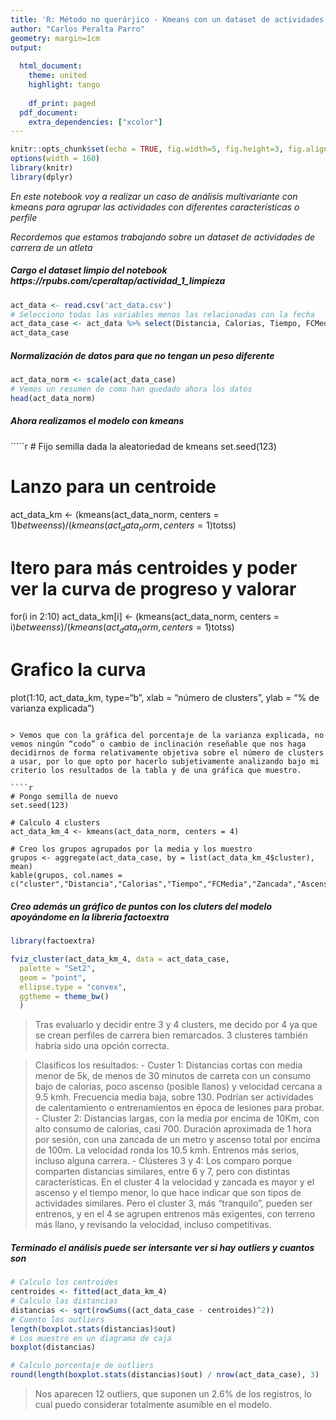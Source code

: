 ---
title: 'R: Método no querárjico - Kmeans con un dataset de actividades de carrera'
author: "Carlos Peralta Parro"
geometry: margin=1cm
output:
  
  html_document:
    theme: united
    highlight: tango
    
    df_print: paged
  pdf_document: 
    extra_dependencies: ["xcolor"]
---

```{r setup, include=FALSE, cache=FALSE}
knitr::opts_chunk$set(echo = TRUE, fig.width=5, fig.height=3, fig.align = "center", out.width = 1024, warning=FALSE)
options(width = 160)
library(knitr)
library(dplyr)

```

*En este notebook voy a realizar un caso de análisis multivariante con kmeans para agrupar las actividades con diferentes características o perfile*

*Recordemos que estamos trabajando sobre un dataset de actividades de carrera de un atleta*

##### **Cargo el dataset limpio del notebook https://rpubs.com/cperaltap/actividad_1_limpieza** 

````{r}

act_data <- read.csv('act_data.csv')
# Selecciono todas las variables menos las relacionadas con la fecha
act_data_case <- act_data %>% select(Distancia, Calorias, Tiempo, FCMedia, Zancada, Ascenso, Velocidad)
act_data_case

````

##### **Normalización de datos para que no tengan un peso diferente**

````{r}

act_data_norm <- scale(act_data_case)
# Vemos un resumen de como han quedado ahora los datos
head(act_data_norm)

````

##### **Ahora realizamos el modelo con kmeans**

`````{r}

# Fijo semilla dada la aleatoriedad de kmeans
set.seed(123)

# Lanzo para un centroide
act_data_km <- (kmeans(act_data_norm, centers = 1)$betweenss)/
  (kmeans(act_data_norm, centers = 1)$totss)

# Itero para más centroides y poder ver la curva de progreso y valorar
for(i in 2:10) act_data_km[i] <- 
  (kmeans(act_data_norm, centers = i)$betweenss)/(kmeans(act_data_norm, centers = 1)$totss)

# Grafico la curva
plot(1:10, act_data_km, type="b", xlab = "número de clusters",
     ylab = "% de varianza explicada")


````

> Vemos que con la gráfica del porcentaje de la varianza explicada, no vemos ningún “codo” o cambio de inclinación reseñable que nos haga decidirnos de forma relativamente objetiva sobre el número de clusters a usar, por lo que opto por hacerlo subjetivamente analizando bajo mi criterio los resultados de la tabla y de una gráfica que muestro.

````{r}

# Pongo semilla de nuevo
set.seed(123)

# Calculo 4 clusters
act_data_km_4 <- kmeans(act_data_norm, centers = 4)

# Creo los grupos agrupados por la media y los muestro
grupos <- aggregate(act_data_case, by = list(act_data_km_4$cluster), mean)
kable(grupos, col.names = c("cluster","Distancia","Calorias","Tiempo","FCMedia","Zancada","Ascenso","Velocidad"))

````

##### **Creo además un gráfico de puntos con los cluters del modelo apoyándome en la libreria factoextra **

````{r, echo=FALSE, results='hide', message=FALSE}

library(factoextra)

````

````{r}

fviz_cluster(act_data_km_4, data = act_data_case,
  palette = "Set2",
  geom = "point",
  ellipse.type = "convex",
  ggtheme = theme_bw()
  )

````

> Tras evaluarlo y decidir entre 3 y 4 clusters, me decido por 4 ya que se crean perfiles de carrera bien remarcados. 3 clusteres también habría sido una opción correcta.

> Clasificos los resultados:
- Custer 1: Distancias cortas con media menor de 5k, de menos de 30 minutos de carreta con un consumo bajo de calorias, poco ascenso (posible llanos) y velocidad cercana a 9.5 kmh. Frecuencia media baja, sobre 130. Podrían ser actividades de calentamiento o entrenamientos en época de lesiones para probar.
- Cluster 2: Distancias largas, con la media por encima de 10Km, con alto consumo de calorias, casi 700. Duración aproximada de 1 hora por sesión, con una zancada de un metro y ascenso total por encima de 100m. La velocidad ronda los 10.5 kmh. Entrenos más serios, incluso alguna carrera.
- Clústeres 3 y 4: Los comparo porque comparten distancias similares, entre 6 y 7, pero con distintas características. En el cluster 4 la velocidad y zancada es mayor y el ascenso y el tiempo menor, lo que hace indicar que son tipos de actividades similares. Pero el cluster 3, más "tranquilo", pueden ser entrenos, y en el 4 se agrupen entrenos más exigentes, con terreno más llano, y revisando la velocidad, incluso competitivas.

##### **Terminado el análisis puede ser intersante ver si hay outliers y cuantos son**

````{r}

# Calculo los centroides
centroides <- fitted(act_data_km_4)
# Calculo las distancias 
distancias <- sqrt(rowSums((act_data_case - centroides)^2))
# Cuento los outliers
length(boxplot.stats(distancias)$out)
# Los muestro en un diagrama de caja
boxplot(distancias)

# Calculo porcentaje de outliers
round(length(boxplot.stats(distancias)$out) / nrow(act_data_case), 3)

````


> Nos aparecen 12 outliers, que suponen un 2.6% de los registros, lo cual puedo considerar totalmente asumible en el modelo.